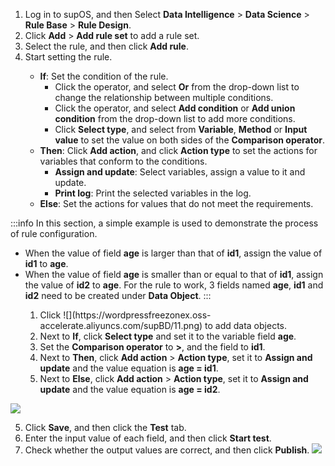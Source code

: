 1. Log in to supOS, and then Select **Data Intelligence** > **Data Science** > **Rule Base** > **Rule Design**.
2. Click **Add** > **Add rule set** to add a rule set.
3. Select the rule, and then click **Add rule**.
4. Start setting the rule.

<ul>
<ul>
<li><b>If</b>: Set the condition of the rule.

- Click the operator, and select **Or** from the drop-down list to change the relationship between multiple conditions.
- Click the operator, and select **Add condition** or **Add union condition** from the drop-down list to add more conditions.
- Click **Select type**, and select from **Variable**, **Method** or **Input value** to set the value on both sides of the **Comparison operator**.

</li>
<li><b>Then</b>: Click <b>Add action</b>, and click <b>Action type</b> to set the actions for variables that conform to the conditions.

- **Assign and update**: Select variables, assign a value to it and update.
- **Print log**: Print the selected variables in the log.

</li>
<li><b>Else</b>: Set the actions for values that do not meet the requirements.</li>
</ul>
</ul>

:::info
In this section, a simple example is used to demonstrate the process of rule configuration.
- When the value of field **age** is larger than that of **id1**, assign the value of **id1** to **age**.
- When the value of field **age** is smaller than or equal to that of **id1**, assign the value of **id2** to **age**.
For the rule to work, 3 fields named **age**, **id1** and **id2** need to be created under **Data Object**.
:::

<ol>
<ol>
<li>Click ![](https://wordpressfreezonex.oss-accelerate.aliyuncs.com/supBD/11.png) to add data objects.</li>
<li>Next to <b>If</b>, click <b>Select type</b> and set it to the variable field <b>age</b>.</li>
<li>Set the <b>Comparison operator</b> to <b>></b>, and the field to <b>id1</b>.</li>
<li>Next to <b>Then</b>, click <b>Add action</b> > <b>Action type</b>, set it to <b>Assign and update</b> and the value equation is <b>age = id1</b>.</li>
<li>Next to <b>Else</b>, click <b>Add action</b> > <b>Action type</b>, set it to <b>Assign and update</b> and the value equation is <b>age = id2</b>.</li>
</ol>
</ol>

![](https://wordpressfreezonex.oss-accelerate.aliyuncs.com/supBD/10.png)

5. Click **Save**, and then click the **Test** tab.
6. Enter the input value of each field, and then click **Start test**.
7. Check whether the output values are correct, and then click **Publish**.
![](https://wordpressfreezonex.oss-accelerate.aliyuncs.com/supBD/12.png)